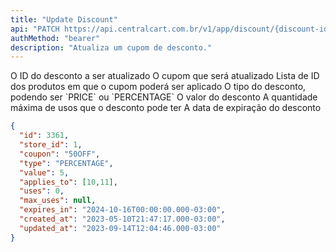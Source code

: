 ```yaml
---
title: "Update Discount"
api: "PATCH https://api.centralcart.com.br/v1/app/discount/{discount-id}"
authMethod: "bearer"
description: "Atualiza um cupom de desconto."
---
```


<ParamField path="discount-id" type="string">
  O ID do desconto a ser atualizado
</ParamField>

<ParamField body="coupon" type="string">
  O cupom que será atualizado
</ParamField>

<ParamField body="applies_to" type="number[]">
  Lista de ID dos produtos em que o cupom poderá ser aplicado
</ParamField>

<ParamField body="type" type="string">
  O tipo do desconto, podendo ser `PRICE` ou `PERCENTAGE`
</ParamField>

<ParamField body="value" type="number">
  O valor do desconto
</ParamField>

<ParamField body="max_uses" type="number">
  A quantidade máxima de usos que o desconto pode ter
</ParamField>

<ParamField body="expires_in" type="date">
  A data de expiração do desconto
</ParamField>

<ResponseExample>

```json Response
{
  "id": 3361,
  "store_id": 1,
  "coupon": "50OFF",
  "type": "PERCENTAGE",
  "value": 5,
  "applies_to": [10,11],
  "uses": 0,
  "max_uses": null,
  "expires_in": "2024-10-16T00:00:00.000-03:00",
  "created_at": "2023-05-10T21:47:17.000-03:00",
  "updated_at": "2023-09-14T12:04:46.000-03:00"
}
```

</ResponseExample>
